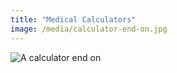 ```yaml
---
title: "Medical Calculators"
image: /media/calculator-end-on.jpg
---
```


![](/media/calculator-end-on.jpg){alt="A calculator end on"}